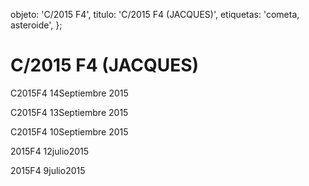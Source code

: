
  objeto: 'C/2015 F4',
  titulo: 'C/2015 F4 (JACQUES)',
  etiquetas: 'cometa, asteroide',
};

# C/2015 F4 (JACQUES)

<Imagen
  src="objeto/c2015-f4_20150914_5_2015f4_20150914_i88.jpg"
  fecha="20150914"
/>

C2015F4 14Septiembre 2015

<Imagen
  src="objeto/c2015-f4_20150913_4_20150913_i88.jpg"
  fecha="20150913"
/>

C2015F4 13Septiembre 2015

<Imagen
  src="objeto/c2015-f4_20150910_3_2015f4_20150910_i882.jpg"
  fecha="20150910"
/>

C2015F4 10Septiembre 2015

<Imagen
  src="objeto/c2015-f4_20150712_2_2015f4_20150713_i88.jpg"
  fecha="20150712"
/>

2015F4 12julio2015

<Imagen
  src="objeto/c2015-f4_20150709_1_2015f4_20150708_i88.jpg"
  fecha="20150709"
/>

2015F4 9julio2015